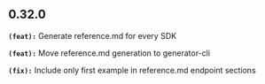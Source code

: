 ## 0.32.0
**`(feat):`** Generate reference.md for every SDK

**`(feat):`** Move reference.md generation to generator-cli

**`(fix):`** Include only first example in reference.md endpoint sections


